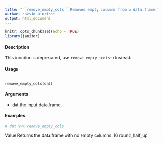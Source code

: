 ```yaml
---
title: "``remove_empty_cols ``Removes empty columns from a data.frame."
author: "Kevin O'Brien"
output: html_document
---
```


```r
knitr::opts_chunk$set(echo = TRUE)
library(janitor)
```

#### Description
This function is deprecated, use ``remove_empty("cols")`` instead.

#### Usage 
<pre><code>
remove_empty_cols(dat)
</code></pre> 

#### Arguments
* dat the input data.frame.

#### Examples
```r
# dat %>% remove_empty_cols
```
Value
Returns the data.frame with no empty columns.
16 round_half_up